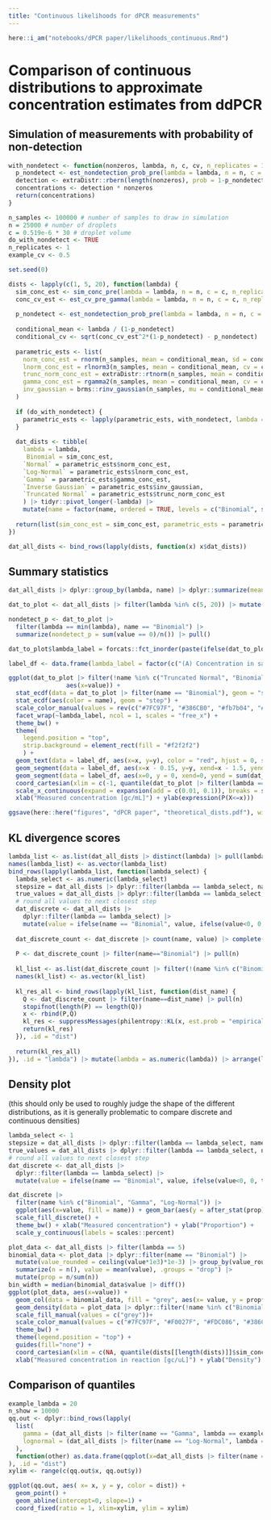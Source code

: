 ```yaml
---
title: "Continuous likelihoods for dPCR measurements"
---
```


```r
here::i_am("notebooks/dPCR paper/likelihoods_continuous.Rmd")
```

# Comparison of continuous distributions to approximate concentration estimates from ddPCR

## Simulation of measurements with probability of non-detection
```r
with_nondetect <- function(nonzeros, lambda, n, c, cv, n_replicates = 1) {
  p_nondetect <- est_nondetection_prob_pre(lambda = lambda, n = n, c = c, n_replicates = n_replicates, noise_dist = "gamma", cv = example_cv)
  detection <- extraDistr::rbern(length(nonzeros), prob = 1-p_nondetect)
  concentrations <- detection * nonzeros
  return(concentrations)
}
```

```r
n_samples <- 100000 # number of samples to draw in simulation
n = 25000 # number of droplets
c = 0.519e-6 * 30 # droplet volume
do_with_nondetect <- TRUE
n_replicates <- 1
example_cv <- 0.5
```

```r
set.seed(0)

dists <- lapply(c(1, 5, 20), function(lambda) {
  sim_conc_est <- sim_conc_pre(lambda = lambda, n = n, c = c, n_replicates = n_replicates, n_samples = n_samples, cv = example_cv, distribution = "gamma")
  conc_cv_est <- est_cv_pre_gamma(lambda = lambda, n = n, c = c, n_replicates = n_replicates, cv = example_cv)
  
  p_nondetect <- est_nondetection_prob_pre(lambda = lambda, n = n, c = c, n_replicates = n_replicates, noise_dist = "gamma", cv = example_cv)
  
  conditional_mean <- lambda / (1-p_nondetect)
  conditional_cv <- sqrt(conc_cv_est^2*(1-p_nondetect) - p_nondetect)
  
  parametric_ests <- list(
    norm_conc_est = rnorm(n_samples, mean = conditional_mean, sd = conditional_cv*conditional_mean),
    lnorm_conc_est = rlnorm3(n_samples, mean = conditional_mean, cv = conditional_cv),
    trunc_norm_conc_est = extraDistr::rtnorm(n_samples, mean = conditional_mean, sd = conditional_cv*conditional_mean, a = 0),
    gamma_conc_est = rgamma2(n_samples, mean = conditional_mean, cv = conditional_cv),
    inv_gaussian = brms::rinv_gaussian(n_samples, mu = conditional_mean, shape = conditional_mean/(conditional_cv^2))
  )
  
  if (do_with_nondetect) {
    parametric_ests <- lapply(parametric_ests, with_nondetect, lambda = lambda, n = n, c = c, cv = cv, n_replicates = n_replicates)
  }
  
  dat_dists <- tibble(
    lambda = lambda,
     Binomial = sim_conc_est,
    `Normal` = parametric_ests$norm_conc_est,
    `Log-Normal` = parametric_ests$lnorm_conc_est,
    `Gamma` = parametric_ests$gamma_conc_est,
    `Inverse Gaussian` = parametric_ests$inv_gaussian,
    `Truncated Normal` = parametric_ests$trunc_norm_conc_est
    ) |> tidyr::pivot_longer(-lambda) |> 
    mutate(name = factor(name, ordered = TRUE, levels = c("Binomial", setdiff(unique(name), "Binomial"))))
  
  return(list(sim_conc_est = sim_conc_est, parametric_ests = parametric_ests, dat_dists = dat_dists))
})

dat_all_dists <- bind_rows(lapply(dists, function(x) x$dat_dists))
```

## Summary statistics
```r
dat_all_dists |> dplyr::group_by(lambda, name) |> dplyr::summarize(mean = mean(value), sd = sd(value), cv = sd/mean, .groups = "drop")
```

```r
dat_to_plot <- dat_all_dists |> filter(lambda %in% c(5, 20)) |> mutate(name = forcats::fct_rev(name))

nondetect_p <- dat_to_plot |> 
  filter(lambda == min(lambda), name == "Binomial") |>
  summarize(nondetect_p = sum(value == 0)/n()) |> pull()

dat_to_plot$lambda_label = forcats::fct_inorder(paste(ifelse(dat_to_plot$lambda==5, "(A)", "(B)"),"Concentration in sample =",dat_to_plot$lambda, "[gc/mL]"))

label_df <- data.frame(lambda_label = factor(c("(A) Concentration in sample = 5 [gc/mL]"), levels = paste("(A) Concentration in sample =", c(5, 20), "[gc/mL]"), ordered = T), x = 1.6, y = nondetect_p/2)

ggplot(dat_to_plot |> filter(!name %in% c("Truncated Normal", "Binomial")), 
                aes(x=value)) +
  stat_ecdf(data = dat_to_plot |> filter(name == "Binomial"), geom = "step", color = "#404040") +
  stat_ecdf(aes(color = name), geom = "step") +
  scale_color_manual(values = rev(c("#7FC97F", "#386CB0", "#fb7b04", "#F0027F")), name = "Distribution", guide = guide_legend(reverse = TRUE)) +
  facet_wrap(~lambda_label, ncol = 1, scales = "free_x") +
  theme_bw() +
  theme(
    legend.position = "top",
    strip.background = element_rect(fill = "#f2f2f2")
    ) +
  geom_text(data = label_df, aes(x=x, y=y), color = "red", hjust = 0, size = 3, label = "Non-detection probability") +
  geom_segment(data = label_df, aes(x=x - 0.15, y=y, xend=x - 1.5, yend = y), color = "red", arrow = arrow(type = "closed", length = unit(0.02, "npc"))) +
  geom_segment(data = label_df, aes(x=0, y = 0, xend=0, yend = sum(dat_to_plot |> filter(lambda == min(lambda)) |> pull(value)==0)/length(dat_to_plot |> filter(lambda == min(lambda)) |> pull(value))), color = "red", size = 1) +
  coord_cartesian(xlim = c(-1, quantile(dat_to_plot |> filter(lambda == max(lambda)) |> pull(value), 0.99))) +
  scale_x_continuous(expand = expansion(add = c(0.01, 0.1)), breaks = seq(0, quantile(dat_to_plot |> filter(lambda == max(lambda)) |> pull(value), 0.99), by = 0.2*30)) +
  xlab("Measured concentration [gc/mL]") + ylab(expression(P(X<=x)))

ggsave(here::here("figures", "dPCR paper", "theoretical_dists.pdf"), width = 10, height = 7)
```

## KL divergence scores
```r
lambda_list <- as.list(dat_all_dists |> distinct(lambda) |> pull(lambda))
names(lambda_list) <- as.vector(lambda_list)
bind_rows(lapply(lambda_list, function(lambda_select) {
  lambda_select <- as.numeric(lambda_select)
  stepsize = dat_all_dists |> dplyr::filter(lambda == lambda_select, name == "Binomial", value!=0) |> slice_min(value, with_ties = FALSE) |> pull(value)
  true_values = dat_all_dists |> dplyr::filter(lambda == lambda_select, name == "Binomial") |> distinct(value) |> arrange(value) |> pull(value)
  # round all values to next closest step
  dat_discrete <- dat_all_dists |> 
    dplyr::filter(lambda == lambda_select) |> 
    mutate(value = ifelse(name == "Binomial", value, ifelse(value<0, 0, true_values[1+pmax(floor(value/stepsize),0)])))
  
  dat_discrete_count <- dat_discrete |> count(name, value) |> complete(value, name, fill = list(n = 0)) |> filter(!is.na(value))
  
  P <- dat_discrete_count |> filter(name=="Binomial") |> pull(n)
  
  kl_list <- as.list(dat_discrete_count |> filter(!(name %in% c("Binomial"))) |> distinct(name) |> pull(name) |> as.character())
  names(kl_list) <- as.vector(kl_list)
  
  kl_res_all <- bind_rows(lapply(kl_list, function(dist_name) {
    Q <- dat_discrete_count |> filter(name==dist_name) |> pull(n)
    stopifnot(length(P) == length(Q))
    x <- rbind(P,Q)
    kl_res <- suppressMessages(philentropy::KL(x, est.prob = "empirical", unit = "log2"))
    return(kl_res)
  }), .id = "dist")
  
  return(kl_res_all)
}), .id = "lambda") |> mutate(lambda = as.numeric(lambda)) |> arrange(lambda, `kullback-leibler`)

```

## Density plot
(this should only be used to roughly judge the shape of the different distributions, as it is generally problematic to compare discrete and continuous densities)

```r
lambda_select <- 1
stepsize = dat_all_dists |> dplyr::filter(lambda == lambda_select, name == "Binomial", value!=0) |> slice_min(value, with_ties = FALSE) |> pull(value)
true_values = dat_all_dists |> dplyr::filter(lambda == lambda_select, name == "Binomial") |> distinct(value) |> arrange(value) |> pull(value)
# round all values to next closest step
dat_discrete <- dat_all_dists |> 
  dplyr::filter(lambda == lambda_select) |> 
  mutate(value = ifelse(name == "Binomial", value, ifelse(value<0, 0, true_values[1+pmax(floor(value/stepsize),0)])))

dat_discrete |> 
  filter(name %in% c("Binomial", "Gamma", "Log-Normal")) |> 
  ggplot(aes(x=value, fill = name)) + geom_bar(aes(y = after_stat(prop)), position = "dodge") +
  scale_fill_discrete() +
  theme_bw() + xlab("Measured concentration") + ylab("Proportion") +
  scale_y_continuous(labels = scales::percent)
```

```r
plot_data <- dat_all_dists |> filter(lambda == 5)
binomial_data <- plot_data |> dplyr::filter(name == "Binomial") |> 
  mutate(value_rounded = ceiling(value*1e3)*1e-3) |> group_by(value_rounded) |> 
  summarize(n = n(), value = mean(value), .groups = "drop") |> 
  mutate(prop = n/sum(n))
bin_width = median(binomial_data$value |> diff()) 
ggplot(plot_data, aes(x=value)) +
  geom_col(data = binomial_data, fill = "grey", aes(x= value, y = prop*max(value)/bin_width/30), width = bin_width) +
  geom_density(data = plot_data |> dplyr::filter(!name %in% c("Binomial", "Normal"), value>0), aes(x=value, color = name), trim = TRUE, outline.type = "upper") +
  scale_fill_manual(values = c("grey"))+
  scale_color_manual(values = c("#7FC97F", "#F0027F", "#FDC086", "#386CB0"), name = "Distribution") +
  theme_bw() +
  theme(legend.position = "top") +
  guides(fill="none") +
  coord_cartesian(xlim = c(NA, quantile(dists[[length(dists)]]$sim_conc_est, 0.90)+0.1)) +
  xlab("Measured concentration in reaction [gc/uL]") + ylab("Density")
```

## Comparison of quantiles
```r
example_lambda = 20
n_show = 10000
qq.out <- dplyr::bind_rows(lapply(
  list(
    gamma = (dat_all_dists |> filter(name == "Gamma", lambda == example_lambda) |> pull(value))[1:n_show],
    lognormal = (dat_all_dists |> filter(name == "Log-Normal", lambda == example_lambda) |> pull(value))[1:n_show]
  ),
  function(other) as.data.frame(qqplot(x=dat_all_dists |> filter(name == "Binomial", lambda == example_lambda) |> pull(value), y=other, plot.it=FALSE))
), .id = "dist")
xylim <- range(c(qq.out$x, qq.out$y))

ggplot(qq.out, aes( x= x, y = y, color = dist)) + 
  geom_point() + 
  geom_abline(intercept=0, slope=1) +
  coord_fixed(ratio = 1, xlim=xylim, ylim = xylim)
```